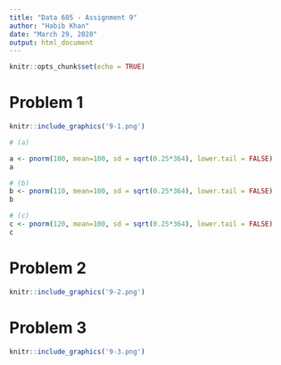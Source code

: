 ---
title: "Data 605 - Assignment 9"
author: "Habib Khan"
date: "March 29, 2020"
output: html_document
---

```{r setup, include=FALSE}
knitr::opts_chunk$set(echo = TRUE)
```

# Problem 1 

```{r, echo=FALSE, message=FALSE, warning=FALSE}
knitr::include_graphics('9-1.png')
```

```{r}
# (a)

a <- pnorm(100, mean=100, sd = sqrt(0.25*364), lower.tail = FALSE)
a

# (b)
b <- pnorm(110, mean=100, sd = sqrt(0.25*364), lower.tail = FALSE)
b

# (c)
c <- pnorm(120, mean=100, sd = sqrt(0.25*364), lower.tail = FALSE)
c

```

# Problem 2

```{r, echo=FALSE, message=FALSE, warning=FALSE}
knitr::include_graphics('9-2.png')
```

# Problem 3

```{r, echo=FALSE, message=FALSE,warning=FALSE}
knitr::include_graphics('9-3.png')
```

